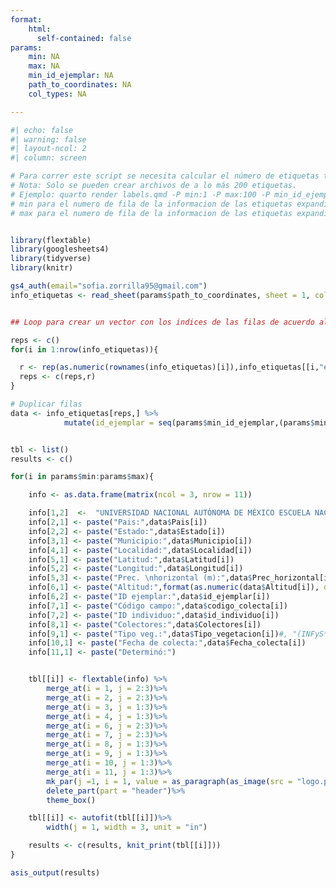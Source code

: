 ```yaml
---
format: 
    html:
      self-contained: false
params:
    min: NA
    max: NA
    min_id_ejemplar: NA
    path_to_coordinates: NA
    col_types: NA

---
```



```r
#| echo: false
#| warning: false
#| layout-ncol: 2
#| column: screen

# Para correr este script se necesita calcular el número de etiquetas totales y correr con el siguiente comando: 
# Nota: Solo se pueden crear archivos de a lo más 200 etiquetas. 
# Ejemplo: quarto render labels.qmd -P min:1 -P max:100 -P min_id_ejemplar:1361 -o labels_1_100.html
# min para el numero de fila de la informacion de las etiquetas expandidas (data) del que se quiere iniciar
# max para el numero de fila de la informacion de las etiquetas expandidas (data) del que se quiere terminar


library(flextable)
library(googlesheets4)
library(tidyverse)
library(knitr)

gs4_auth(email="sofia.zorrilla95@gmail.com")
info_etiquetas <- read_sheet(params$path_to_coordinates, sheet = 1, col_types = params$col_types) #'dddccccccccccddddcccDc'


## Loop para crear un vector con los indices de las filas de acuerdo al numero de duplicados que hay. El objetivo es poder multiplicar el numero de filas para que sea igual al numero de etiquetas que se necesitan.

reps <- c()
for(i in 1:nrow(info_etiquetas)){

  r <- rep(as.numeric(rownames(info_etiquetas)[i]),info_etiquetas[[i,"ejemplares"]])
  reps <- c(reps,r) 
}

# Duplicar filas
data <- info_etiquetas[reps,] %>%
            mutate(id_ejemplar = seq(params$min_id_ejemplar,(params$min_id_ejemplar-1)+nrow(info_etiquetas[reps,]),1))


tbl <- list()
results <- c()

for(i in params$min:params$max){

    info <- as.data.frame(matrix(ncol = 3, nrow = 11))

    info[1,2]  <-  "UNIVERSIDAD NACIONAL AUTÓNOMA DE MÉXICO ESCUELA NACIONAL DE ESTUDIOS SUPERIORES, MORELIA"
    info[2,1] <- paste("Pais:",data$Pais[i])
    info[2,2] <- paste("Estado:",data$Estado[i])
    info[3,1] <- paste("Municipio:",data$Municipio[i])
    info[4,1] <- paste("Localidad:",data$Localidad[i])
    info[5,1] <- paste("Latitud:",data$Latitud[i])
    info[5,2] <- paste("Longitud:",data$Longitud[i])
    info[5,3] <- paste("Prec. \nhorizontal (m):",data$Prec_horizontal[i])
    info[6,1] <- paste("Altitud:",format(as.numeric(data$Altitud[i]), digits = 1))
    info[6,2] <- paste("ID ejemplar:",data$id_ejemplar[i])
    info[7,1] <- paste("Código campo:",data$codigo_colecta[i])
    info[7,2] <- paste("ID individuo:",data$id_individuo[i])
    info[8,1] <- paste("Colectores:",data$Colectores[i])
    info[9,1] <- paste("Tipo veg.:",data$Tipo_vegetacion[i])#, "(INFyS*:", data$TIP_VEG_INFyS[i],")")
    info[10,1] <- paste("Fecha de colecta:",data$Fecha_colecta[i])
    info[11,1] <- paste("Determinó:")


    tbl[[i]] <- flextable(info) %>%
        merge_at(i = 1, j = 2:3)%>%
        merge_at(i = 2, j = 2:3)%>%
        merge_at(i = 3, j = 1:3)%>%
        merge_at(i = 4, j = 1:3)%>%
        merge_at(i = 6, j = 2:3)%>%
        merge_at(i = 7, j = 2:3)%>%
        merge_at(i = 8, j = 1:3)%>%
        merge_at(i = 9, j = 1:3)%>%
        merge_at(i = 10, j = 1:3)%>%
        merge_at(i = 11, j = 1:3)%>%
        mk_par(j =1, i = 1, value = as_paragraph(as_image(src = "logo.png", width = 1, height = 1)))%>%
        delete_part(part = "header")%>%
        theme_box()

    tbl[[i]] <- autofit(tbl[[i]])%>%
        width(j = 1, width = 3, unit = "in")

    results <- c(results, knit_print(tbl[[i]]))
}

asis_output(results)

```